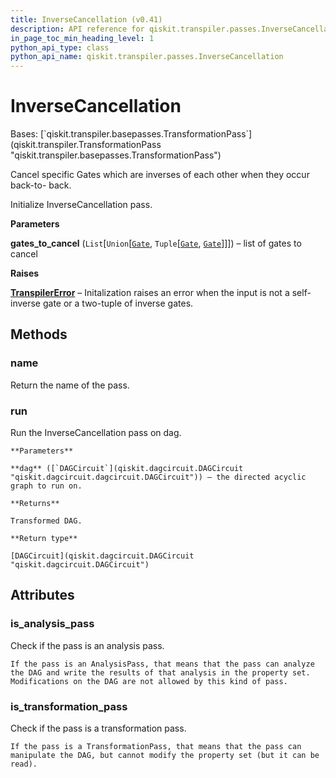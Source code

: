 ```yaml
---
title: InverseCancellation (v0.41)
description: API reference for qiskit.transpiler.passes.InverseCancellation in qiskit v0.41
in_page_toc_min_heading_level: 1
python_api_type: class
python_api_name: qiskit.transpiler.passes.InverseCancellation
---
```


# InverseCancellation

<Class id="qiskit.transpiler.passes.InverseCancellation" isDedicatedPage={true} github="https://github.com/qiskit/qiskit/tree/stable/0.23/qiskit/transpiler/passes/optimization/inverse_cancellation.py" signature="InverseCancellation(gates_to_cancel)" modifiers="class">
  Bases: [`qiskit.transpiler.basepasses.TransformationPass`](qiskit.transpiler.TransformationPass "qiskit.transpiler.basepasses.TransformationPass")

  Cancel specific Gates which are inverses of each other when they occur back-to- back.

  Initialize InverseCancellation pass.

  **Parameters**

  **gates\_to\_cancel** (`List`\[`Union`\[[`Gate`](qiskit.circuit.Gate "qiskit.circuit.gate.Gate"), `Tuple`\[[`Gate`](qiskit.circuit.Gate "qiskit.circuit.gate.Gate"), [`Gate`](qiskit.circuit.Gate "qiskit.circuit.gate.Gate")]]]) – list of gates to cancel

  **Raises**

  [**TranspilerError**](qiskit.transpiler.TranspilerError "qiskit.transpiler.TranspilerError") – Initalization raises an error when the input is not a self-inverse gate or a two-tuple of inverse gates.

  ## Methods

  <span id="qiskit-transpiler-passes-inversecancellation-name" />

  ### name

  <Function id="qiskit.transpiler.passes.InverseCancellation.name" signature="InverseCancellation.name()">
    Return the name of the pass.
  </Function>

  <span id="qiskit-transpiler-passes-inversecancellation-run" />

  ### run

  <Function id="qiskit.transpiler.passes.InverseCancellation.run" signature="InverseCancellation.run(dag)">
    Run the InverseCancellation pass on dag.

    **Parameters**

    **dag** ([`DAGCircuit`](qiskit.dagcircuit.DAGCircuit "qiskit.dagcircuit.dagcircuit.DAGCircuit")) – the directed acyclic graph to run on.

    **Returns**

    Transformed DAG.

    **Return type**

    [DAGCircuit](qiskit.dagcircuit.DAGCircuit "qiskit.dagcircuit.DAGCircuit")
  </Function>

  ## Attributes

  ### is\_analysis\_pass

  <Attribute id="qiskit.transpiler.passes.InverseCancellation.is_analysis_pass">
    Check if the pass is an analysis pass.

    If the pass is an AnalysisPass, that means that the pass can analyze the DAG and write the results of that analysis in the property set. Modifications on the DAG are not allowed by this kind of pass.
  </Attribute>

  ### is\_transformation\_pass

  <Attribute id="qiskit.transpiler.passes.InverseCancellation.is_transformation_pass">
    Check if the pass is a transformation pass.

    If the pass is a TransformationPass, that means that the pass can manipulate the DAG, but cannot modify the property set (but it can be read).
  </Attribute>
</Class>

